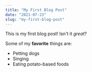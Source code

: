 ```yaml
---
title: "My First Blog Post"
date: "2021-07-23"
slug: "my-first-blog-post"
---
```


This is my first blog post! Isn't it *great*?

Some of my **favorite** things are:

* Petting dogs
* Singing
* Eating potato-based foods